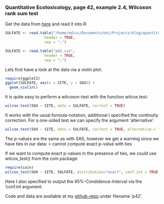 ### Quantitative Ecotoxicology, page 42, example 2.4, Wilcoxon rank sum test

Get the data from [here](https://raw.github.com/EDiLD/r-ed/master/quantitative_ecotoxicology/data/p42.csv) and read it into R:
```r
SULFATE <- read.table("/home/edisz/Documents/Uni/Projects/blog/quantitative_ecotoxicology/data/p42.csv", 
                  header = TRUE, 
                  sep = ";")
```

```r
SULFATE <- read.table("p42.csv", 
                  header = TRUE, 
                  sep = ";")
```

Lets first have a look at the data via a violin plot:
```r
require(ggplot2)
ggplot(SULFATE, aes(x = SITE, y = SO4)) +
  geom_violin()
```


It is quite easy to perform a wilcoxon-test with the function wilcox.test:
```r
wilcox.test(SO4 ~ SITE, data = SULFATE, correct = TRUE)
```
It works with the usual formula-notation, additional I specified the continuity correction.
For a one-sided test we can specify the argument 'alternative':
```r
wilcox.test(SO4 ~ SITE, data = SULFATE, correct = TRUE, alternative = "greater")
```

The p-values are the same as with SAS, however we get a warning since we have ties in our data:
> cannot compute exact p-value with ties

If we want to compute exact p-values in the presence of ties, we could use wilcox_test() from the coin package: 

```r
require(coin)
wilcox_test(SO4 ~ SITE, SULFATE, distribution="exact", conf.int = TRUE)
```
Here I also specified to output the 95%-Condidence-Interval via the 'conf.int argument.

Code and data are available at my [github-repo](https://github.com/EDiLD/r-ed/tree/master/quantitative_ecotoxicology) under filename 'p42'.
